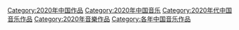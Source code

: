 [[Category:2020年中国作品|Category:2020年中国作品]]
[[Category:2020年中国音乐|Category:2020年中国音乐]]
[[Category:2020年代中国音乐作品|Category:2020年代中国音乐作品]]
[[Category:2020年音樂作品|Category:2020年音樂作品]]
[[Category:各年中国音乐作品|Category:各年中国音乐作品]]
